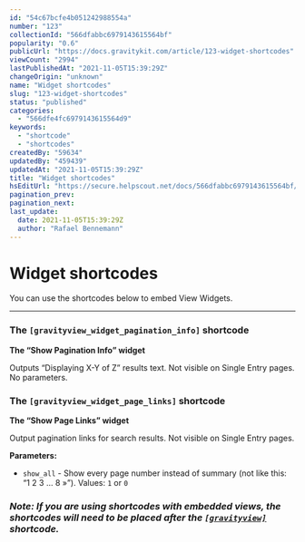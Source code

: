 ```yaml
---
id: "54c67bcfe4b051242988554a"
number: "123"
collectionId: "566dfabbc6979143615564bf"
popularity: "0.6"
publicUrl: "https://docs.gravitykit.com/article/123-widget-shortcodes"
viewCount: "2994"
lastPublishedAt: "2021-11-05T15:39:29Z"
changeOrigin: "unknown"
name: "Widget shortcodes"
slug: "123-widget-shortcodes"
status: "published"
categories: 
  - "566dfe4fc6979143615564d9"
keywords: 
  - "shortcode"
  - "shortcodes"
createdBy: "59634"
updatedBy: "459439"
updatedAt: "2021-11-05T15:39:29Z"
title: "Widget shortcodes"
hsEditUrl: "https://secure.helpscout.net/docs/566dfabbc6979143615564bf/article/54c67bcfe4b051242988554a"
pagination_prev: 
pagination_next: 
last_update:
  date: 2021-11-05T15:39:29Z
  author: "Rafael Bennemann"
---
```


# Widget shortcodes

You can use the shortcodes below to embed View Widgets.

---

### The `[gravityview_widget_pagination_info]` shortcode

**The <q>Show Pagination Info</q> widget**

Outputs <q>Displaying X-Y of Z</q> results text. Not visible on Single Entry pages. No parameters.

### The `[gravityview_widget_page_links]` shortcode

**The <q>Show Page Links</q> widget**

Output pagination links for search results. Not visible on Single Entry pages.

**Parameters:**

- `show_all` - Show every page number instead of summary (not like this: <q>1 2 3 ... 8 »</q>). Values: `1` or `0`

### *Note: If you are using shortcodes with embedded views, the shortcodes will need to be placed after the [`[gravityview]`](/article/123-widget-shortcodes) shortcode.*
